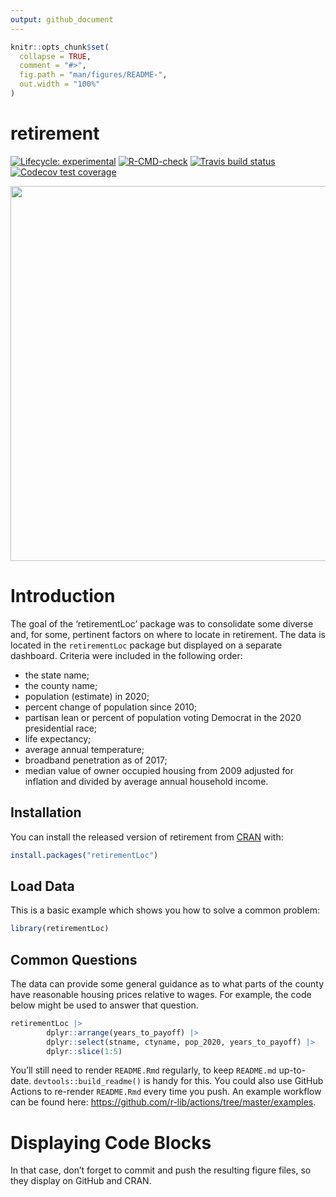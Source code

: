 ```yaml
---
output: github_document
---
```


<!-- README.md is generated from README.Rmd. Please edit that file -->

```r
knitr::opts_chunk$set(
  collapse = TRUE,
  comment = "#>",
  fig.path = "man/figures/README-",
  out.width = "100%"
)
```

# retirement

<!-- badges: start -->
[![Lifecycle: experimental](https://img.shields.io/badge/lifecycle-experimental-orange.svg)](https://lifecycle.r-lib.org/articles/stages.html#experimental)
[![R-CMD-check](https://github.com/RobWiederstein/retirement/workflows/R-CMD-check/badge.svg)](https://github.com/RobWiederstein/retirement/actions)
[![Travis build status](https://travis-ci.com/RobWiederstein/retirement.svg?branch=main)](https://travis-ci.com/RobWiederstein/retirement)
[![Codecov test coverage](https://codecov.io/gh/RobWiederstein/retirement/branch/main/graph/badge.svg)](https://codecov.io/gh/RobWiederstein/retirement?branch=main)
<!-- badges: end -->

<img src='man/figures/retirement-dashboard.png' align="center" height="600"/>


# Introduction

The goal of the 'retirementLoc' package was to consolidate some diverse and, for some, pertinent factors on where to locate in retirement.  The data is located in the `retirementLoc` package but displayed on a separate dashboard.  Criteria were included in the following order:

- the state name;
- the county name;
- population (estimate) in 2020;
- percent change of population since 2010;
- partisan lean or percent of population voting Democrat in the 2020 presidential race;
- life expectancy;
- average annual temperature;
- broadband penetration as of 2017;
- median value of owner occupied housing from 2009 adjusted for inflation and divided by average annual household income.



## Installation

You can install the released version of retirement from [CRAN](https://CRAN.R-project.org) with:

``` r
install.packages("retirementLoc")
```

## Load Data

This is a basic example which shows you how to solve a common problem:

```r
library(retirementLoc)
```

## Common Questions

The data can provide some general guidance as to what parts of the county have reasonable housing prices relative to wages.  For example, the code below might be used to answer that question.

```r
retirementLoc |>
        dplyr::arrange(years_to_payoff) |>
        dplyr::select(stname, ctyname, pop_2020, years_to_payoff) |>
        dplyr::slice(1:5)
```

You'll still need to render `README.Rmd` regularly, to keep `README.md` up-to-date. `devtools::build_readme()` is handy for this. You could also use GitHub Actions to re-render `README.Rmd` every time you push. An example workflow can be found here: <https://github.com/r-lib/actions/tree/master/examples>.


# Displaying Code Blocks

In that case, don't forget to commit and push the resulting figure files, so they display on GitHub and CRAN.
